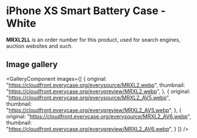 
# iPhone XS Smart Battery Case - White

<Callout type='info' emoji='👉🏻'>**MRXL2LL** is an order number for this product, used for search engines, auction websites and such.</Callout>

## Image gallery

<GalleryComponent
    images={[
      {
        original: "https://cloudfront.everycase.org/everysource/MRXL2.webp",
        thumbnail: "https://cloudfront.everycase.org/everypreview/MRXL2.webp",
      },
      {
        original: "https://cloudfront.everycase.org/everysource/MRXL2_AV5.webp",
        thumbnail: "https://cloudfront.everycase.org/everypreview/MRXL2_AV5.webp",
      },
      {
        original: "https://cloudfront.everycase.org/everysource/MRXL2_AV6.webp",
        thumbnail: "https://cloudfront.everycase.org/everypreview/MRXL2_AV6.webp",
      }
    ]}
  />
